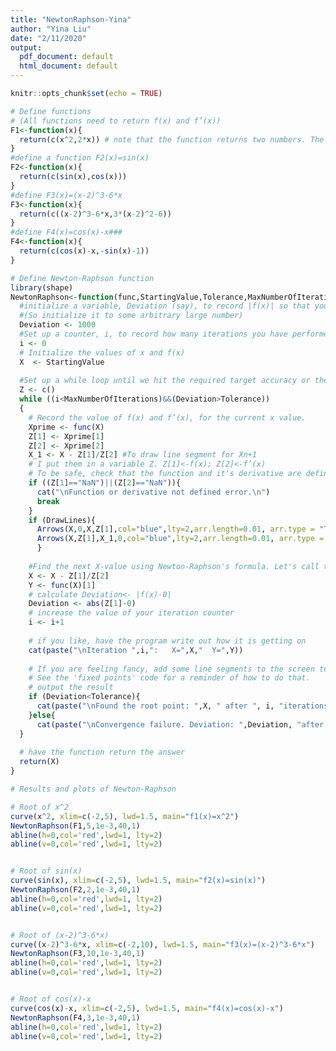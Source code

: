 ```yaml
---
title: "NewtonRaphson-Yina"
author: "Yina Liu"
date: "2/11/2020"
output:
  pdf_document: default
  html_document: default
---
```


```r
knitr::opts_chunk$set(echo = TRUE)
```

```r
# Define functions
# (All functions need to return f(x) and f’(x))
F1<-function(x){
  return(c(x^2,2*x)) # note that the function returns two numbers. The first is f(x); the second is the derivative, f'(x)
}
#define a function F2(x)=sin(x)
F2<-function(x){
  return(c(sin(x),cos(x))) 
}
#define F3(x)=(x-2)^3-6*x
F3<-function(x){
  return(c((x-2)^3-6*x,3*(x-2)^2-6)) 
}
#define F4(x)=cos(x)-x### 
F4<-function(x){
  return(c(cos(x)-x,-sin(x)-1)) 
}

# Define Newton-Raphson function 
library(shape)
NewtonRaphson<-function(func,StartingValue,Tolerance,MaxNumberOfIterations,DrawLines){
  #initialize a variable, Deviation (say), to record |f(x)| so that you know how far away you are from 0. 
  #(So initialize it to some arbitrary large number)
  Deviation <- 1000
  #Set up a counter, i, to record how many iterations you have performed. Set it equal to 0	
  i <- 0
  # Initialize the values of x and f(x)
  X  <- StartingValue
  
  #Set up a while loop until we hit the required target accuracy or the max. number of steps
  Z <- c()
  while ((i<MaxNumberOfIterations)&&(Deviation>Tolerance))
  {
    # Record the value of f(x) and f’(x), for the current x value. 
    Xprime <- func(X)
    Z[1] <- Xprime[1]
    Z[2] <- Xprime[2]
    X_1 <- X - Z[1]/Z[2] #To draw line segment for Xn+1
    # I put them in a variable Z. Z[1]<-f(x); Z[2]<-f’(x)
    # To be safe, check that the function and it's derivative are defined at X (either could be NaN if you are unlucky)
    if ((Z[1]=="NaN")||(Z[2]=="NaN")){
      cat("\nFunction or derivative not defined error.\n")
      break
    }
    if (DrawLines){
      Arrows(X,0,X,Z[1],col="blue",lty=2,arr.length=0.01, arr.type = "T")
      Arrows(X,Z[1],X_1,0,col="blue",lty=2,arr.length=0.01, arr.type = "T")
      }
    
    #Find the next X-value using Newton-Raphson's formula. Let's call that value X
    X <- X - Z[1]/Z[2]
    Y <- func(X)[1]
    # calculate Deviation<- |f(x)-0|
    Deviation <- abs(Z[1]-0)
    # increase the value of your iteration counter
    i <- i+1
    
    # if you like, have the program write out how it is getting on
    cat(paste("\nIteration ",i,":   X=",X,"  Y=",Y))
    
    # If you are feeling fancy, add some line segments to the screen to show where it just went
    # See the 'fixed points' code for a reminder of how to do that.
    # output the result
    if (Deviation<Tolerance){
      cat(paste("\nFound the root point: ",X, " after ", i, "iterations"))
    }else{
      cat(paste("\nConvergence failure. Deviation: ",Deviation, "after ", i, 	"iterations"))} 
  }
  
  # have the function return the answer
  return(X)
}

# Results and plots of Newton-Raphson

# Root of x^2
curve(x^2, xlim=c(-2,5), lwd=1.5, main="f1(x)=x^2")
NewtonRaphson(F1,5,1e-3,40,1)
abline(h=0,col='red',lwd=1, lty=2)
abline(v=0,col='red',lwd=1, lty=2)


# Root of sin(x)
curve(sin(x), xlim=c(-2,5), lwd=1.5, main="f2(x)=sin(x)")
NewtonRaphson(F2,2,1e-3,40,1)
abline(h=0,col='red',lwd=1, lty=2)
abline(v=0,col='red',lwd=1, lty=2)


# Root of (x-2)^3-6*x)
curve((x-2)^3-6*x, xlim=c(-2,10), lwd=1.5, main="f3(x)=(x-2)^3-6*x")
NewtonRaphson(F3,10,1e-3,40,1)
abline(h=0,col='red',lwd=1, lty=2)
abline(v=0,col='red',lwd=1, lty=2)


# Root of cos(x)-x
curve(cos(x)-x, xlim=c(-2,5), lwd=1.5, main="f4(x)=cos(x)-x")
NewtonRaphson(F4,3,1e-3,40,1)
abline(h=0,col='red',lwd=1, lty=2)
abline(v=0,col='red',lwd=1, lty=2)

```

